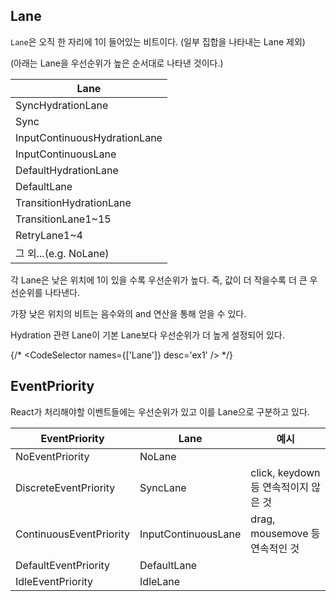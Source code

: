 
## Lane

`Lane`은 오직 한 자리에 1이 들어있는 비트이다. (일부 집합을 나타내는 Lane 제외)

(아래는 Lane을 우선순위가 높은 순서대로 나타낸 것이다.)

| Lane                         |
| ---------------------------- |
| SyncHydrationLane            |
| Sync                         |
| InputContinuousHydrationLane |
| InputContinuousLane          |
| DefaultHydrationLane         |
| DefaultLane                  |
| TransitionHydrationLane      |
| TransitionLane1~15           |
| RetryLane1~4                 |
| 그 외...(e.g. NoLane)        |

각 Lane은 낮은 위치에 1이 있을 수록 우선순위가 높다. 즉, 값이 더 작을수록 더 큰 우선순위를 나타낸다.

가장 낮은 위치의 비트는 음수와의 and 연산을 통해 얻을 수 있다.

Hydration 관련 Lane이 기본 Lane보다 우선순위가 더 높게 설정되어 있다.

{/* <CodeSelector names={['Lane']} desc='ex1' /> */}

## EventPriority

React가 처리해야할 이벤트들에는 우선순위가 있고 이를 Lane으로 구분하고 있다.

| EventPriority           | Lane                | 예시                                 |
| ----------------------- | ------------------- | ------------------------------------ |
| NoEventPriority         | NoLane              |                                      |
| DiscreteEventPriority   | SyncLane            | click, keydown 등 연속적이지 않은 것 |
| ContinuousEventPriority | InputContinuousLane | drag, mousemove 등 연속적인 것       |
| DefaultEventPriority    | DefaultLane         |                                      |
| IdleEventPriority       | IdleLane            |                                      |
